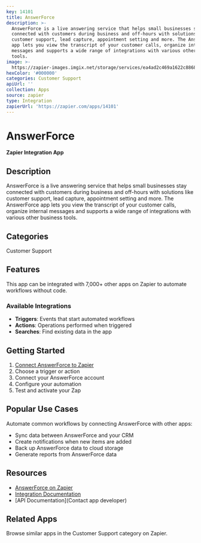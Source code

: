 ```yaml
---
key: 14101
title: AnswerForce
description: >-
  AnswerForce is a live answering service that helps small businesses stay
  connected with customers during business and off-hours with solutions like
  customer support, lead capture, appointment setting and more. The AnswerForce
  app lets you view the transcript of your customer calls, organize internal
  messages and supports a wide range of integrations with various other business
  tools.
image: >-
  https://zapier-images.imgix.net/storage/services/ea4ad2c469a1622c88683737d7696021.png?auto=format%2Ccompress&ixlib=python-3.0.0&q=50
hexColor: '#000000'
categories: Customer Support
apiUrl: ''
collection: Apps
source: zapier
type: Integration
zapierUrl: 'https://zapier.com/apps/14101'
---
```

# AnswerForce

**Zapier Integration App**

## Description

AnswerForce is a live answering service that helps small businesses stay connected with customers during business and off-hours with solutions like customer support, lead capture, appointment setting and more. The AnswerForce app lets you view the transcript of your customer calls, organize internal messages and supports a wide range of integrations with various other business tools.

## Categories

Customer Support

## Features

This app can be integrated with 7,000+ other apps on Zapier to automate workflows without code.

### Available Integrations

- **Triggers**: Events that start automated workflows
- **Actions**: Operations performed when triggered
- **Searches**: Find existing data in the app

## Getting Started

1. [Connect AnswerForce to Zapier](https://zapier.com/apps/14101)
2. Choose a trigger or action
3. Connect your AnswerForce account
4. Configure your automation
5. Test and activate your Zap

## Popular Use Cases

Automate common workflows by connecting AnswerForce with other apps:

- Sync data between AnswerForce and your CRM
- Create notifications when new items are added
- Back up AnswerForce data to cloud storage
- Generate reports from AnswerForce data

## Resources

- [AnswerForce on Zapier](https://zapier.com/apps/14101)
- [Integration Documentation](https://zapier.com/apps/14101/integrations)
- [API Documentation](Contact app developer)

## Related Apps

Browse similar apps in the Customer Support category on Zapier.
